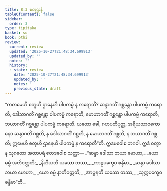 ```yaml
---
title: 8.3 စတုဌာနံ
tableOfContents: false
sidebar:
  order: 3
type: tipitaka
basket: su
book: pthi
review:
  current: review
  updated: '2025-10-27T21:48:34.699913'
  updated_by: ''
  notes: ''
  history:
  - state: review
    date: '2025-10-27T21:48:34.699913'
    updated_by: ''
    notes: ''
    previous_state: draft
---
```



<ReviewStatus review={frontmatter.review} showDetails={true} />

<HypothesisAnnotation frontmatter={frontmatter} />

<DynamicBreadcrumb />

<Division number="246" book="pthi" e="ch" v="8" p="147">

<Paragraph number="582" book="pthi">
“ကတမေဟိ စတူဟိ ဌာနေဟိ ပါပကမ္မံ န ကရောတိ? ဆန္ဒာဂတိံ ဂစ္ဆန္တော ပါပကမ္မံ ကရောတိ, ဒေါသာဂတိံ ဂစ္ဆန္တော ပါပကမ္မံ ကရောတိ, မောဟာဂတိံ ဂစ္ဆန္တော ပါပကမ္မံ ကရောတိ, ဘယာဂတိံ ဂစ္ဆန္တော ပါပကမ္မံ ကရောတိ. ယတော ခေါ, ဂဟပတိပုတ္တ, အရိယသာဝကော နေဝ ဆန္ဒာဂတိံ ဂစ္ဆတိ, န ဒေါသာဂတိံ ဂစ္ဆတိ, န မောဟာဂတိံ ဂစ္ဆတိ, န ဘယာဂတိံ ဂစ္ဆတိ; ဣမေဟိ စတူဟိ ဌာနေဟိ ပါပကမ္မံ န ကရောတီ”တိ. ဣဒမဝေါစ ဘဂဝါ. ဣဒံ ဝတွာန သုဂတော အထာပရံ ဧတဒဝေါစ သတ္ထာ—
</Paragraph>

<Paragraph number="583" type="verses" book="pthi">
_“ဆန္ဒာ ဒေါသာ ဘယာ မောဟာ,_  
_ယော ဓမ္မံ အတိဝတ္တတိ;_  
_နိဟီယတိ ယသော တဿ,_  
_ကာဠပက္ခေဝ စန္ဒိမာ._  

</Paragraph>

<Paragraph number="584" type="verses" book="pthi">
_ဆန္ဒာ ဒေါသာ ဘယာ မောဟာ,_  
_ယော ဓမ္မံ နာတိဝတ္တတိ;_  
_အာပူရတိ ယသော တဿ,_  
_သုက္ကပက္ခေဝ စန္ဒိမာ”တိ._
</Paragraph>
</Division>